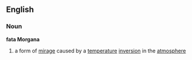 ==English==
===Noun===
{{wikipedia}}
'''fata Morgana'''
#a form of [[mirage]] caused by a [[temperature]] [[inversion]] in the [[atmosphere]]